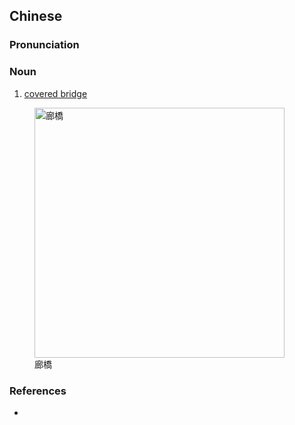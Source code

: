==Chinese==
{{zh-forms|s=廊桥}}

===Pronunciation===
{{zh-pron
|m=lángqiáo
|cat=n
}}

===Noun===
{{zh-noun}}

# [[covered bridge]]

[[Image:Chengyangqiao,_Guangxi,_China.jpg|400px|right|thumb|廊橋]]

===References===
* {{projectlink|pedia|lang=zh}}

{{zh-cat|Bridges}}